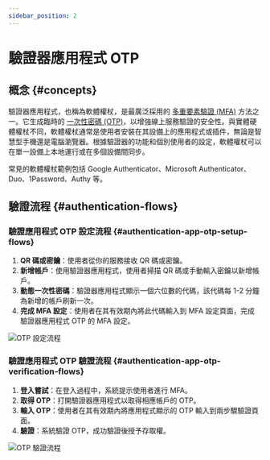 ```yaml
---
sidebar_position: 2
---
```



# 驗證器應用程式 OTP

## 概念 \{#concepts}

驗證器應用程式，也稱為軟體權杖，是最廣泛採用的 [多重要素驗證 (MFA)](https://auth.wiki/mfa) 方法之一。它生成臨時的 [一次性密碼 (OTP)](https://auth.wiki/otp)，以增強線上服務驗證的安全性。與實體硬體權杖不同，軟體權杖通常是使用者安裝在其設備上的應用程式或插件，無論是智慧型手機還是電腦瀏覽器。根據驗證器的功能和個別使用者的設定，軟體權杖可以在單一設備上本地運行或在多個設備間同步。

常見的軟體權杖範例包括 Google Authenticator、Microsoft Authenticator、Duo、1Password、Authy 等。

## 驗證流程 \{#authentication-flows}

### 驗證應用程式 OTP 設定流程 \{#authentication-app-otp-setup-flows}

1. **QR 碼或密鑰**：使用者從你的服務接收 QR 碼或密鑰。
2. **新增帳戶**：使用驗證器應用程式，使用者掃描 QR 碼或手動輸入密鑰以新增帳戶。
3. **動態一次性密碼**：驗證器應用程式顯示一個六位數的代碼，該代碼每 1-2 分鐘為新增的帳戶刷新一次。
4. **完成 MFA 設定**：使用者在其有效期內將此代碼輸入到 MFA 設定頁面，完成驗證器應用程式 OTP 的 MFA 設定。

<img src={otpSetUpFlowImage} alt="OTP 設定流程" />

### 驗證應用程式 OTP 驗證流程 \{#authentication-app-otp-verification-flows}

1. **登入嘗試**：在登入過程中，系統提示使用者進行 MFA。
2. **取得 OTP**：打開驗證器應用程式以取得相應帳戶的 OTP。
3. **輸入 OTP**：使用者在其有效期內將應用程式顯示的 OTP 輸入到兩步驟驗證頁面。
4. **驗證**：系統驗證 OTP，成功驗證後授予存取權。

<img src={otpVerificationFlowImage} alt="OTP 驗證流程" />
